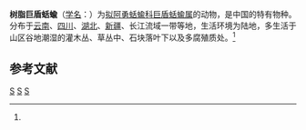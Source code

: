 {{Speciesbox
| taxon = Macrochlamys resinacea
| binomial_authority = (Heude, 1885)<ref name='id11031'>{{cite web| url =http://www.bioinfo.cn/db05/BjdwSpecies.php?action=view&id=11031| title =树脂巨盾蛞蝓| work =《中国动物物种编目数据库》| publisher =中国科学院微生物研究所| author =中国科学院动物研究所| accessdate =2009-04-28| deadurl =yes| archiveurl =https://web.archive.org/web/20160305032619/http://www.bioinfo.cn/db05/BjdwSpecies.php?action=view&id=11031| archivedate =2016-03-05}}</ref>
}}

'''树脂巨盾蛞蝓'''（[[学名|学名]]：{{lang|la|''Macrochlamys resinacea''}}）为[[拟阿勇蛞蝓科|拟阿勇蛞蝓科]][[巨盾蛞蝓属|巨盾蛞蝓属]]的动物，是中国的特有物种。分布于[[云南|云南]]、[[四川|四川]]、[[湖北|湖北]]、[[新疆|新疆]]、长江流域一带等地，生活环境为陆地，多生活于山区谷地潮湿的灌木丛、草丛中、石块落叶下以及多腐殖质处。<ref name='id11031'/>

== 参考文献 ==
{{reflist}}

{{taxonbar}}
[[Category:_1885年描述的动物|S]]
[[Category:巨盾蛞蝓属|S]]
[[Category:中国特有软体动物|S]]